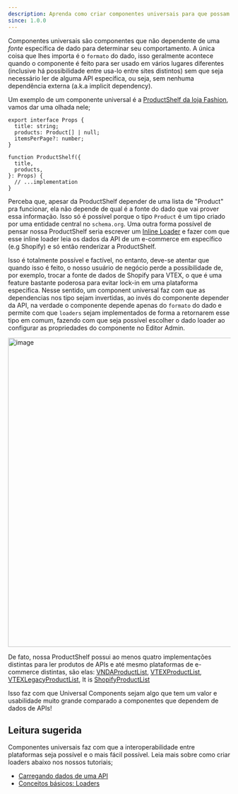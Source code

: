 ```yaml
---
description: Aprenda como criar componentes universais para que possam ser usados em qualquer lugar
since: 1.0.0
---
```


Componentes universais são componentes que não dependente de uma _fonte_
específica de dado para determinar seu comportamento. A única coisa que lhes
importa é o `formato` do dado, isso geralmente acontece quando o componente é
feito para ser usado em vários lugares diferentes (inclusive há possibilidade
entre usa-lo entre sites distintos) sem que seja necessário ler de alguma API
específica, ou seja, sem nenhuma dependência externa (a.k.a implicit
dependency).

Um exemplo de um componente universal é a
[ProductShelf da loja Fashion](https://github.com/deco-sites/fashion/blob/main/components/product/ProductShelf.tsx#L15),
vamos dar uma olhada nele;

```tsx
export interface Props {
  title: string;
  products: Product[] | null;
  itemsPerPage?: number;
}

function ProductShelf({
  title,
  products,
}: Props) {
  // ...implementation
}
```

Perceba que, apesar da ProductShelf depender de uma lista de "Product" pra
funcionar, ela não depende de qual é a fonte do dado que vai prover essa
informação. Isso só é possível porque o tipo `Product` é um tipo criado por uma
entidade central no `schema.org`. Uma outra forma possível de pensar nossa
ProductShelf seria escrever um
[Inline Loader](/docs/pt/developing-guide/fetching-data) e fazer com que esse
inline loader leia os dados da API de um e-commerce em específico (e.g Shopify)
e só então renderizar a ProductShelf.

Isso é totalmente possível e factível, no entanto, deve-se atentar que quando
isso é feito, o nosso usuário de negócio perde a possibilidade de, por exemplo,
trocar a fonte de dados de Shopify para VTEX, o que é uma feature bastante
poderosa para evitar lock-in em uma plataforma especifica. Nesse sentido, um
component universal faz com que as dependencias nos tipo sejam invertidas, ao
invés do componente depender da API, na verdade o componente depende apenas do
`formato` do dado e permite com que `loaders` sejam implementados de forma a
retornarem esse tipo em comum, fazendo com que seja possível escolher o dado
loader ao configurar as propriedades do componente no Editor Admin.

<Frame><img width="699" alt="image" src="https://user-images.githubusercontent.com/5839364/230793613-5671c042-99ef-469e-be5c-6503be3b6889.png"/></Frame>

De fato, nossa ProductShelf possui ao menos quatro implementações distintas para
ler produtos de APIs e até mesmo plataformas de e-commerce distintas, são elas:
[VNDAProductList](https://github.com/deco-cx/apps/blob/3e337b6b2996d7ecd72db34174896638c92f8811/vnda/loaders/productList.ts#L1),
[VTEXProductList](https://github.com/deco-cx/apps/blob/3e337b6b2996d7ecd72db34174896638c92f8811/vtex/loaders/intelligentSearch/productList.ts#L1),
[VTEXLegacyProductList](https://github.com/deco-cx/apps/blob/3e337b6b2996d7ecd72db34174896638c92f8811/vtex/loaders/legacy/productList.ts#L1),
It is
[ShopifyProductList](https://github.com/deco-cx/apps/blob/3e337b6b2996d7ecd72db34174896638c92f8811/shopify/loaders/ProductList.ts#L1)

Isso faz com que Universal Components sejam algo que tem um valor e usabilidade
muito grande comparado a componentes que dependem de dados de APIs!

## Leitura sugerida

Componentes universais faz com que a interoperabilidade entre plataformas seja
possível e o mais fácil possível. Leia mais sobre como criar loaders abaixo nos
nossos tutoriais;

- [Carregando dados de uma API](/docs/pt/developing-guide/fetching-data)
- [Conceitos básicos: Loaders](/docs/pt/concepts/loader)

